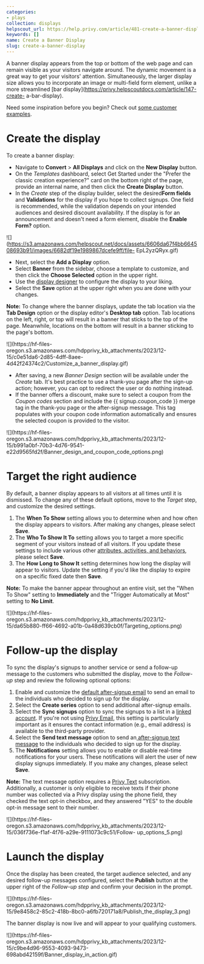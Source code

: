 ```yaml
---
categories:
- plays
collection: displays
helpscout_url: https://help.privy.com/article/481-create-a-banner-display
keywords: []
name: Create a Banner Display
slug: create-a-banner-display
---
```

A banner display appears from the top or bottom of the web page and can remain
visible as your visitors navigate around. The dynamic movement is a great way
to get your visitors' attention. Simultaneously, the larger display size
allows you to incorporate an image or multi-field form element, unlike a more
streamlined [bar display](https://privy.helpscoutdocs.com/article/147-create-
a-bar-display).

Need some inspiration before you begin? Check out [some customer
examples](https://www.privy.com/customer-examples).

# Create the display

To create a banner display:

  * Navigate to **Convert** > **All Displays** and click on the **New Display** button. 
  * On the _Templates_ dashboard, select Get Started under the "Prefer the classic creation experience?" card on the bottom right of the page, provide an internal name, and then click the **Create Display** button. 
  * In the _Create_ step of the display builder, select the desired**Form fields** and **Validations** for the display if you hope to collect signups. One field is recommended, while the validation depends on your intended audiences and desired discount availability. If the display is for an announcement and doesn't need a form element, disable the **Enable Form?** option. 

![](https://s3.amazonaws.com/helpscout.net/docs/assets/6606da67f4bb664508693b91/images/6682df19e1989867dcefe9ff/file-
EpL2yzQRyx.gif)

  * Next, select the **Add a Display** option. 
  * Select **Banner** from the sidebar, choose a template to customize, and then click the **Choose Selected** option in the upper right. 
  * Use the [display designer](https://privy.helpscoutdocs.com/article/100-use-the-build-your-own-display-designer) to configure the display to your liking.
  * Select the **Save** option at the upper right when you are done with your changes. 

**Note:** To change where the banner displays, update the tab location via the
**Tab Design** option or the display editor's **Desktop tab** option. Tab
locations on the left, right, or top will result in a banner that sticks to
the top of the page. Meanwhile, locations on the bottom will result in a
banner sticking to the page's bottom.

![](https://hf-files-
oregon.s3.amazonaws.com/hdpprivy_kb_attachments/2023/12-15/c0e51da6-2d85-4dff-8aee-4d42f24374c2/Customize_a_banner_display.gif)

  * After saving, a new _Banner Design_ section will be available under the _Create_ tab. It's best practice to use a thank-you page after the sign-up action; however, you can opt to redirect the user or do nothing instead. 
  * If the banner offers a discount, make sure to select a coupon from the _Coupon codes_ section and include the {{ signup.coupon_code }} merge tag in the thank-you page or the after-signup message. This tag populates with your coupon code information automatically and ensures the selected coupon is provided to the visitor. 

![](https://hf-files-
oregon.s3.amazonaws.com/hdpprivy_kb_attachments/2023/12-15/b991a0bf-70b3-4d76-9541-e22d9565fd2f/Banner_design_and_coupon_code_options.png)

# Target the right audience

By default, a banner display appears to all visitors at all times until it is
dismissed. To change any of these default options, move to the _Target_ step,
and customize the desired settings.

  1. The **When To Show** setting allows you to determine when and how often the display appears to visitors. After making any changes, please select **Save**. 
  2. The **Who To Show It To** setting allows you to target a more specific segment of your visitors instead of all visitors. If you update these settings to include various other [attributes, activities, and behaviors](https://privy.helpscoutdocs.com/article/70-use-audience-targeting-conditions), please select **Save**. 
  3. The **How Long to Show It** setting determines how long the display will appear to visitors. Update the setting if you'd like the display to expire on a specific fixed date then **Save**. 

**Note:** To make the banner appear throughout an entire visit, set the "When
To Show" setting to **Immediately** and the "Trigger Automatically at Most"
setting to **No Limit**.

![](https://hf-files-
oregon.s3.amazonaws.com/hdpprivy_kb_attachments/2023/12-15/da65b880-ff66-4692-a01b-0a48d639cb0f/Targeting_options.png)

# Follow-up the display

To sync the display's signups to another service or send a follow-up message
to the customers who submitted the display, move to the _Follow-up_ step and
review the following optional options:

  1. Enable and customize the [default after-signup email](https://privy.helpscoutdocs.com/article/166-set-up-an-after-signup-email) to send an email to the individuals who decided to sign up for the display. 
  2. Select the **Create series** option to send additional after-signup emails. 
  3. Select the **Sync signups** option to sync the signups to a list in a [linked account](https://dashboard.privy.com/settings/accounts). If you're not using [Privy Email](https://privy.helpscoutdocs.com/article/46-get-started-privy-email), this setting is particularly important as it ensures the contact information (e.g., email address) is available to the third-party provider.
  4. Select the **Send text message** option to send an[ after-signup text message](https://privy.helpscoutdocs.com/article/242-set-up-an-after-signup-text) to the individuals who decided to sign up for the display. 
  5. The **Notifications** setting allows you to enable or disable real-time notifications for your users. These notifications will alert the user of new display signups immediately. If you make any changes, please select **Save**.

**Note:** The text message option requires a [Privy
Text](https://www.privy.com/pricing) subscription. Additionally, a customer is
only eligible to receive texts if their phone number was collected via a Privy
display using the phone field, they checked the text opt-in checkbox, and they
answered "YES" to the double opt-in message sent to their number.

![](https://hf-files-
oregon.s3.amazonaws.com/hdpprivy_kb_attachments/2023/12-15/036f736e-f1af-4f76-a29e-9111073c9c51/Follow-
up_options_5.png)

# Launch the display

Once the display has been created, the target audience selected, and any
desired follow-up messages configured, select the **Publish** button at the
upper right of the  _Follow-up step_ and confirm your decision in the prompt.

![](https://hf-files-
oregon.s3.amazonaws.com/hdpprivy_kb_attachments/2023/12-15/9e8458c2-85c2-418b-8bc0-a6fb720171a8/Publish_the_display_3.png)

The banner display is now live and will appear to your qualifying customers.

![](https://hf-files-
oregon.s3.amazonaws.com/hdpprivy_kb_attachments/2023/12-15/c9be4d96-9553-4093-9473-698abd42159f/Banner_display_in_action.gif)

